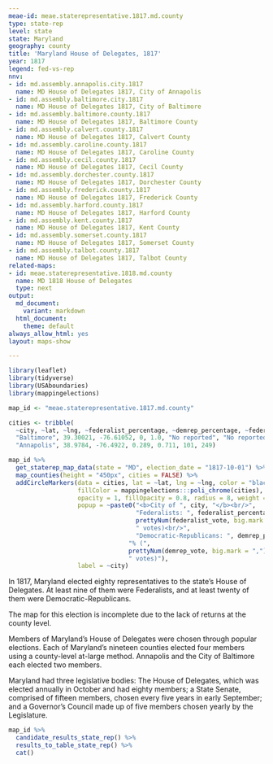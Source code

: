 ```yaml
---
meae-id: meae.staterepresentative.1817.md.county
type: state-rep
level: state
state: Maryland
geography: county
title: 'Maryland House of Delegates, 1817'
year: 1817
legend: fed-vs-rep
nnv:
- id: md.assembly.annapolis.city.1817
  name: MD House of Delegates 1817, City of Annapolis
- id: md.assembly.baltimore.city.1817
  name: MD House of Delegates 1817, City of Baltimore
- id: md.assembly.baltimore.county.1817
  name: MD House of Delegates 1817, Baltimore County
- id: md.assembly.calvert.county.1817
  name: MD House of Delegates 1817, Calvert County
- id: md.assembly.caroline.county.1817
  name: MD House of Delegates 1817, Caroline County
- id: md.assembly.cecil.county.1817
  name: MD House of Delegates 1817, Cecil County 
- id: md.assembly.dorchester.county.1817
  name: MD House of Delegates 1817, Dorchester County 
- id: md.assembly.frederick.county.1817
  name: MD House of Delegates 1817, Frederick County
- id: md.assembly.harford.county.1817
  name: MD House of Delegates 1817, Harford County
- id: md.assembly.kent.county.1817
  name: MD House of Delegates 1817, Kent County
- id: md.assembly.somerset.county.1817
  name: MD House of Delegates 1817, Somerset County
- id: md.assembly.talbot.county.1817
  name: MD House of Delegates 1817, Talbot County
related-maps:
- id: meae.staterepresentative.1818.md.county
  name: MD 1818 House of Delegates
  type: next
output:
  md_document:
    variant: markdown
  html_document:
    theme: default
always_allow_html: yes
layout: maps-show

---
```


```r
library(leaflet)
library(tidyverse)
library(USAboundaries)
library(mappingelections)

map_id <- "meae.staterepresentative.1817.md.county"

cities <- tribble(
  ~city, ~lat, ~lng, ~federalist_percentage, ~demrep_percentage, ~federalist_vote, ~demrep_vote,
  "Baltimore", 39.30021, -76.61052, 0, 1.0, "No reported", "No reported",
  "Annapolis", 38.9784, -76.4922, 0.289, 0.711, 101, 249)
```

<div class="map">

```r
map_id %>%
  get_staterep_map_data(state = "MD", election_date = "1817-10-01") %>%
  map_counties(height = "450px", cities = FALSE) %>%
  addCircleMarkers(data = cities, lat = ~lat, lng = ~lng, color = "black",
                   fillColor = mappingelections:::poli_chrome(cities),
                   opacity = 1, fillOpacity = 0.8, radius = 8, weight = 3,
                   popup = ~paste0("<b>City of ", city, "</b><br/>",
                                   "Federalists: ", federalist_percentage * 100, "% (", 
                                   prettyNum(federalist_vote, big.mark = ","), 
                                   " votes)<br/>",
                                   "Democratic-Republicans: ", demrep_percentage * 100,
                                 "% (", 
                                 prettyNum(demrep_vote, big.mark = ","),
                                 " votes)"),
                   label = ~city) 
```

</div>

In 1817, Maryland elected eighty representatives to the state’s House of Delegates. At least nine of them were Federalists, and at least twenty of them were Democratic-Republicans.

The map for this election is incomplete due to the lack of returns at the county level.

Members of Maryland’s House of Delegates were chosen through popular elections.
Each of Maryland’s nineteen counties elected four members using a county-level at-large method. Annapolis and the City of Baltimore each elected two members. 

Maryland had three legislative bodies: The House of Delegates, which was elected annually in October and had eighty members; a State Senate, comprised of fifteen members, chosen every five years in early September; and a Governor’s Council made up of five members chosen yearly by the Legislature. 

<div class="results-table">

```r
map_id %>%
  candidate_results_state_rep() %>%
  results_to_table_state_rep() %>%
  cat()
```

</div>
